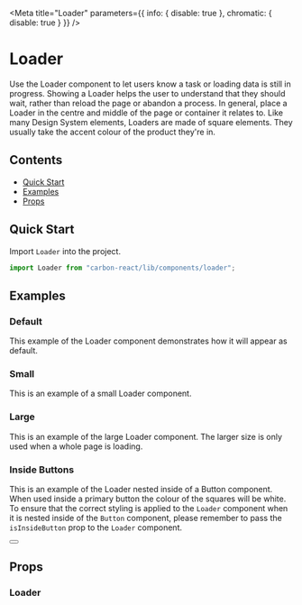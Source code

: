 
<Meta
  title="Loader"
  parameters={{ info: { disable: true }, chromatic: { disable: true } }}
/>

# Loader

Use the Loader component to let users know a task or loading data is still in progress.
Showing a Loader helps the user to understand that they should wait, rather than reload the page or abandon a process.
In general, place a Loader in the centre and middle of the page or container it relates to.
Like many Design System elements, Loaders are made of square elements. They usually take the accent colour of the product they're in.

## Contents

- [Quick Start](#quick-start)
- [Examples](#examples)
- [Props](#props)

## Quick Start

Import `Loader` into the project.

```javascript
import Loader from "carbon-react/lib/components/loader";
```

## Examples

### Default

This example of the Loader component demonstrates how it will appear as default.

<Preview>
  <Story name="default">
    <Loader />
  </Story>
</Preview>

### Small

This is an example of a small Loader component.

<Preview>
  <Story name="small">
    <Loader size="small" />
  </Story>
</Preview>

### Large

This is an example of the large Loader component. The larger size is only used when a whole page is loading.

<Preview>
  <Story name="large">
    <Loader size="large" />
  </Story>
</Preview>

### Inside Buttons

This is an example of the Loader nested inside of a Button component. When used inside a primary button the colour of the squares will be white.
To ensure that the correct styling is applied to the `Loader` component when it is nested inside of the `Button` component,
please remember to pass the `isInsideButton` prop to the `Loader` component.

<Preview>
  <Story name="inside Buttons">
    <Button buttonType="primary">
      <Loader isInsideButton />
    </Button>
  </Story>
</Preview>

## Props

### Loader

<StyledSystemProps of={Loader} noHeader margin />
